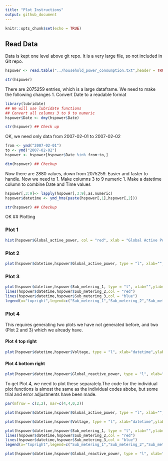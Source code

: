 ```yaml
---
title: "Plot Instructions"
output: github_document
---
```


```r
knitr::opts_chunk$set(echo = TRUE)
```

## Read Data

Data is kept one level above git repo. It is a very large file, so not included in Git repo.

```r
hspower <- read.table("../household_power_consumption.txt",header = TRUE, sep = ";")
```

```r
str(hspower)
```
There are 2075259 entries, which is a large dataframe. We need to make the following changes
1. Convert Date to a readable format

```r
library(lubridate)
## We will use lubridate functions
## Convert all columns 3 to 9 to numeric
hspower$Date <- dmy(hspower$Date)
```

```r
str(hspower) ## Check up
```
OK, we need only data from 2007-02-01 to 2007-02-02
```r
from <- ymd("2007-02-01")
to <- ymd("2007-02-02")
hspower <- hspower[hspower$Date %in% from:to,]
```

```r
dim(hspower) ## Checkup
```
Now there are 2880 values, down from 2075259. Easier and faster to handle.
Now we need to
1. Make columns 3 to 9 numeric
1. Make a datetime column to combine Date and Time values
```r
hspower[,3:9]<- lapply(hspower[,3:9],as.numeric)
hspower$datetime <- ymd_hms(paste(hspower[,1],hspower[,2]))
```
```r
str(hspower) ## Checkup
```
OK
## Plotting

### Plot 1

```r
hist(hspower$Global_active_power, col = "red", xlab = "Global Active Power (kilowatts)", main = "Global Active Power")
```
### Plot 2
```r
plot(hspower$datetime,hspower$Global_active_power, type = "l", xlab="",ylab="Global Active Power (kilowatts)")
```
### Plot 3
```r
plot(hspower$datetime,hspower$Sub_metering_1, type = "l", xlab="",ylab="Energy sub metering")
lines(hspower$datetime,hspower$Sub_metering_2,col = "red")
lines(hspower$datetime,hspower$Sub_metering_3,col = "blue")
legend(x="topright",legend=c("Sub_metering_1","Sub_metering_2","Sub_metering_3"), col=c("black","red","blue"), lwd=2, box.lwd=0)
```

### Plot 4
This requires generating two plots we have not generated before, and two (Plot 2 and 3) which we already have.

#### Plot 4 top right

```r
plot(hspower$datetime,hspower$Voltage, type = "l", xlab="datetime",ylab="Voltage")
```
#### Plot 4 bottom right
```r
plot(hspower$datetime,hspower$Global_reactive_power, type = "l", xlab="datetime",ylab="Global_Reactive_Power")
```

To get Plot 4, we need to plot these separately.The code for the individual plot functions is almost the same as the individual codes abobe, but some trial and error adjustments have been made.

```r
par(mfrow = c(2,2), mar=c(4,4,0,2))

plot(hspower$datetime,hspower$Global_active_power, type = "l", xlab="",ylab="Global Active Power")

plot(hspower$datetime,hspower$Voltage, type = "l", xlab="datetime",ylab="Voltage")

plot(hspower$datetime,hspower$Sub_metering_1, type = "l", xlab="",ylab="Energy sub metering")
lines(hspower$datetime,hspower$Sub_metering_2,col = "red")
lines(hspower$datetime,hspower$Sub_metering_3,col = "blue")
legend(x="topright",legend=c("Sub_metering_1","Sub_metering_2","Sub_metering_3"), col=c("black","red","blue"), lwd=2, box.lwd = 0)

plot(hspower$datetime,hspower$Global_reactive_power, type = "l", xlab="datetime",ylab="Global_Reactive_Power")

```


